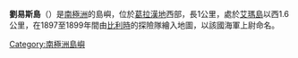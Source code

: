 {{coord|64|36|S|62|23|W|source:GNIS|display=title}}

'''劉易斯島'''（{{lang-en|Louise Island}}）是[[南極洲|南極洲]]的島嶼，位於[[葛拉漢地|葛拉漢地]]西部，長1公里，處於[[艾瑪島|艾瑪島]]以西1.6公里，在1897至1899年間由[[比利時|比利時]]的探險隊繪入地圖，以該國海軍上尉命名。

{{DEFAULTSORT:Louise Island, Antarctica}}
[[Category:南極洲島嶼|Category:南極洲島嶼]]


{{DancoCoast-geo-stub}}